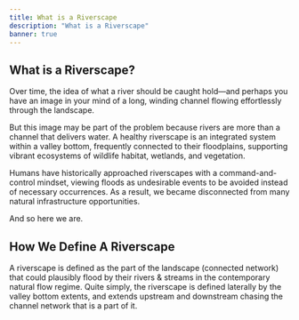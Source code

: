 ```yaml
---
title: What is a Riverscape
description: "What is a Riverscape"
banner: true
---
```


## What is a Riverscape?
Over time, the idea of what a river should be caught hold—and perhaps you have an image in your mind of a long, winding channel flowing effortlessly through the landscape. 
 
But this image may be part of the problem because rivers are more than a channel that delivers water. A healthy riverscape is an integrated system within a valley bottom, frequently connected to their floodplains, supporting vibrant ecosystems of wildlife habitat, wetlands, and vegetation. 
 
Humans have historically approached riverscapes with a command-and-control mindset, viewing floods as undesirable events to be avoided instead of necessary occurrences. As a result, we became disconnected from many natural infrastructure opportunities. 
 
And so here we are. 

## How We Define A Riverscape 
A riverscape is defined as the part of the landscape (connected network) that could plausibly flood by their rivers & streams in the contemporary natural flow regime. Quite simply, the riverscape is defined laterally by the valley bottom extents, and extends upstream and downstream chasing the channel network that is a part of it.
